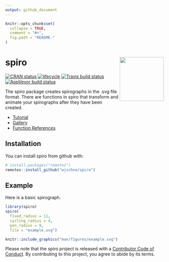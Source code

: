 ```yaml
---
output: github_document
---
```


<!-- README.md is generated from README.Rmd. Please edit that file -->

```r
knitr::opts_chunk$set(
  collapse = TRUE,
  comment = "#>",
  fig.path = "README-"
)
```

# spiro <img src="man/figures/logo.svg" align="right" height=140/>

[![CRAN status](https://www.r-pkg.org/badges/version/spiro)](https://cran.r-project.org/package=spiro)
[![lifecycle](https://img.shields.io/badge/lifecycle-maturing-blue.svg)](https://www.tidyverse.org/lifecycle/#maturing)
[![Travis build status](https://travis-ci.org/wjschne/spiro.svg?branch=master)](https://travis-ci.org/wjschne/spiro)
[![AppVeyor build status](https://ci.appveyor.com/api/projects/status/github/wjschne/spiro?branch=master&svg=true)](https://ci.appveyor.com/project/wjschne/spiro)




The spiro package creates spirographs in the .svg file format. There are functions in spiro that transform and animate your spirographs after they have been created.

* [Tutorial](https://wjschne.github.io/spiro/articles/HowToUse/spiro.html)
* [Gallery](https://wjschne.github.io/spiro/articles/Gallery/Gallery.html)
* [Function References](https://wjschne.github.io/spiro/reference/index.html)



## Installation

You can install spiro from github with:

```r
# install.packages("remotes")
remotes::install_github("wjschne/spiro")
```

## Example

Here is a basic spirograph.

```r
library(spiro)
spiro(
  fixed_radius = 11, 
  cycling_radius = 4, 
  pen_radius = 9, 
  file = "example.svg") 
```


```r
knitr::include_graphics("man/figures/example.svg")
```


Please note that the spiro project is released with a [Contributor Code of Conduct](CODE_OF_CONDUCT.md). By contributing to this project, you agree to abide by its terms.
